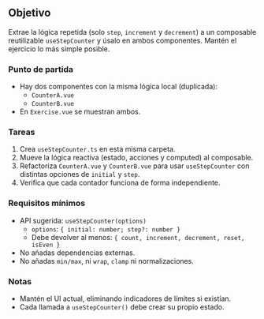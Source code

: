 ## Objetivo

Extrae la lógica repetida (solo `step`, `increment` y `decrement`) a un composable reutilizable `useStepCounter` y úsalo en ambos componentes. Mantén el ejercicio lo más simple posible.

### Punto de partida

- Hay dos componentes con la misma lógica local (duplicada):
  - `CounterA.vue`
  - `CounterB.vue`
- En `Exercise.vue` se muestran ambos.

### Tareas

1. Crea `useStepCounter.ts` en esta misma carpeta.
2. Mueve la lógica reactiva (estado, acciones y computed) al composable.
3. Refactoriza `CounterA.vue` y `CounterB.vue` para usar `useStepCounter` con distintas opciones de `initial` y `step`.
4. Verifica que cada contador funciona de forma independiente.

### Requisitos mínimos

- API sugerida: `useStepCounter(options)`
  - `options`: `{ initial: number; step?: number }`
  - Debe devolver al menos: `{ count, increment, decrement, reset, isEven }`
- No añadas dependencias externas.
- No añadas `min/max`, ni `wrap`, `clamp` ni normalizaciones.

### Notas

- Mantén el UI actual, eliminando indicadores de límites si existían.
- Cada llamada a `useStepCounter()` debe crear su propio estado.
